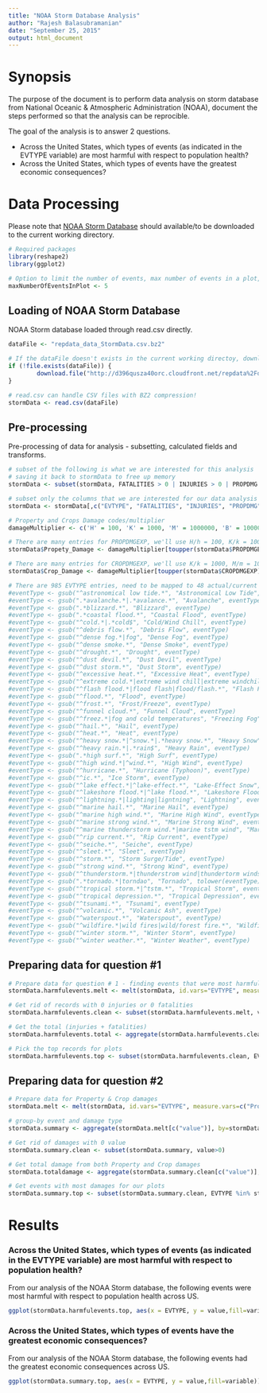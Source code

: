 ```yaml
---
title: "NOAA Storm Database Analysis"
author: "Rajesh Balasubramanian"
date: "September 25, 2015"
output: html_document
---
```


# Synopsis
The purpose of the document is to perform data analysis on storm database from National Oceanic & Atmospheric Administration (NOAA), document the steps performed so that the analysis can be reprocible.

The goal of the analysis is to answer 2 questions.

- Across the United States, which types of events (as indicated in the EVTYPE variable) are most harmful with respect to population health?
- Across the United States, which types of events have the greatest economic consequences?

# Data Processing

Please note that [NOAA Storm Database](http://d396qusza40orc.cloudfront.net/repdata%2Fdata%2FStormData.csv.bz2) should available/to be downloaded to the current working directory.

```r
# Required packages
library(reshape2)
library(ggplot2)

# Option to limit the number of events, max number of events in a plot, to make it more readable
maxNumberOfEventsInPlot <- 5
```

## Loading of NOAA Storm Database

NOAA Storm database loaded through read.csv directly.

```r
dataFile <- "repdata_data_StormData.csv.bz2"

# If the dataFile doesn't exists in the current working directoy, download
if (!file.exists(dataFile)) {
        download.file("http://d396qusza40orc.cloudfront.net/repdata%2Fdata%2FStormData.csv.bz2", destfile = dataFile, method="curl")
}

# read.csv can handle CSV files with BZ2 compression!
stormData <- read.csv(dataFile)
```

## Pre-processing

Pre-processing of data for analysis - subsetting, calculated fields and transforms.

```r
# subset of the following is what we are interested for this analysis 
# saving it back to stormData to free up memory
stormData <- subset(stormData, FATALITIES > 0 | INJURIES > 0 | PROPDMG > 0 | CROPDMG > 0)

# subset only the columns that we are interested for our data analysis to answer those 2 questions
stormData <- stormData[,c("EVTYPE", "FATALITIES", "INJURIES", "PROPDMG", "CROPDMG", "PROPDMGEXP", "CROPDMGEXP")]

# Property and Crops Damage codes/multiplier
damageMultiplier <- c('H' = 100, 'K' = 1000, 'M' = 1000000, 'B' = 1000000000 )

# There are many entries for PROPDMGEXP, we'll use H/h = 100, K/k = 1000, M/m = 1000000, B/b = 1000000000. For the rest of the codes, we'll ignore.
stormData$Propety_Damage <- damageMultiplier[toupper(stormData$PROPDMGEXP)] * stormData$PROPDMG

# There are many entries for CROPDMGEXP, we'll use K/k = 1000, M/m = 1000000, B/b = 1000000000. For the rest of the codes, we'll ignore.
stormData$Crop_Damage <- damageMultiplier[toupper(stormData$CROPDMGEXP)] * stormData$CROPDMG
``` 

```r
# There are 985 EVTYPE entries, need to be mapped to 48 actual/current entries (as much as possible)
#eventType <- gsub("^astronomical low tide.*", "Astronomical Low Tide", eventType)
#eventType <- gsub(".*avalanche.*|.*avalance.*", "Avalanche", eventType)
#eventType <- gsub(".*blizzard.*", "Blizzard", eventType)
#eventType <- gsub(".*coastal flood.*", "Coastal Flood", eventType)
#eventType <- gsub("^cold.*|.*cold$", "Cold/Wind Chill", eventType)
#eventType <- gsub("^debris flow.*", "Debris Flow", eventType)
#eventType <- gsub("^dense fog.*|fog", "Dense Fog", eventType)
#eventType <- gsub("^dense smoke.*", "Dense Smoke", eventType)
#eventType <- gsub("^drought.*", "Drought", eventType)
#eventType <- gsub("^dust devil.*", "Dust Devil", eventType)
#eventType <- gsub("^dust storm.*", "Dust Storm", eventType)
#eventType <- gsub("^excessive heat.*", "Excessive Heat", eventType)
#eventType <- gsub("^extreme cold.*|extreme wind chill|extreme windchill", "Extreme Cold/Wind #Chill", eventType)
#eventType <- gsub("^flash flood.*|flood flash|flood/flash.*", "Flash Flood", eventType)
#eventType <- gsub("^flood.*", "Flood", eventType)
#eventType <- gsub("^frost.*", "Frost/Freeze", eventType)
#eventType <- gsub("^funnel cloud.*", "Funnel Cloud", eventType)
#eventType <- gsub("^freez.*|fog and cold temperatures", "Freezing Fog", eventType)
#eventType <- gsub("^hail.*", "Hail", eventType)
#eventType <- gsub("^heat.*", "Heat", eventType)
#eventType <- gsub("^heavy snow.*|^snow.*|.*heavy snow.*", "Heavy Snow", eventType)
#eventType <- gsub("^heavy rain.*|.*rain$", "Heavy Rain", eventType)
#eventType <- gsub(".*high surf.*", "High Surf", eventType)
#eventType <- gsub("^high wind.*|^wind.*", "High Wind", eventType)
#eventType <- gsub("^hurricane.*", "Hurricane (Typhoon)", eventType)
#eventType <- gsub("^ic.*", "Ice Storm", eventType)
#eventType <- gsub("^lake effect.*|^lake-effect.*", "Lake-Effect Snow", eventType)
#eventType <- gsub("^lakeshore flood.*|^lake flood.*", "Lakeshore Flood", eventType)
#eventType <- gsub("^lightning.*|lighting|ligntning", "Lightning", eventType)
#eventType <- gsub("^marine hail.*", "Marine Hail", eventType)
#eventType <- gsub("^marine high wind.*", "Marine High Wind", eventType)
#eventType <- gsub("^marine strong wind.*", "Marine Strong Wind", eventType)
#eventType <- gsub("^marine thunderstorm wind.*|marine tstm wind", "Marine Thunderstorm Wind", #eventType)
#eventType <- gsub("^rip current.*", "Rip Current", eventType)
#eventType <- gsub("^seiche.*", "Seiche", eventType)
#eventType <- gsub("^sleet.*", "Sleet", eventType)
#eventType <- gsub("^storm.*", "Storm Surge/Tide", eventType)
#eventType <- gsub("^strong wind.*", "Strong Wind", eventType)
#eventType <- gsub("^thunderstorm.*|thunderstrom wind|thundertorm winds|thunerstorm #winds|tunderstorm wind|thuderstorm winds|thundeerstorm winds|thunderestorm winds", "Thunderstorm Wind", eventType)
#eventType <- gsub(".*tornado.*|torndao", "Tornado", tolower(eventType))
#eventType <- gsub("^tropical storm.*|^tstm.*", "Tropical Storm", eventType)
#eventType <- gsub("^tropical depression.*", "Tropical Depression", eventType)
#eventType <- gsub("^tsunami.*", "Tsunami", eventType)
#eventType <- gsub("^volcanic.*", "Volcanic Ash", eventType)
#eventType <- gsub("^waterspout.*", "Waterspout", eventType)
#eventType <- gsub("^wildfire.*|wild fires|wild/forest fire.*", "Wildfire", eventType)
#eventType <- gsub("^winter storm.*", "Winter Storm", eventType)
#eventType <- gsub("^winter weather.*", "Winter Weather", eventType)
```

## Preparing data for question #1

```r
# Prepare data for question # 1 - finding events that were most harmful to population
stormData.harmfulevents.melt <- melt(stormData, id.vars="EVTYPE", measure.vars=c("FATALITIES", "INJURIES"))

# Get rid of records with 0 injuries or 0 fatalities
stormData.harmfulevents.clean <- subset(stormData.harmfulevents.melt, value>0)

# Get the total (injuries + fatalities)
stormData.harmfulevents.total <- aggregate(stormData.harmfulevents.clean[c("value")], by=stormData.harmfulevents.clean[c("EVTYPE")], FUN=sum, na.rm=TRUE)

# Pick the top records for plots
stormData.harmfulevents.top <- subset(stormData.harmfulevents.clean, EVTYPE %in% stormData.harmfulevents.total[order(stormData.harmfulevents.total$value, decreasing=TRUE)[1:min(maxNumberOfEventsInPlot, length(stormData.harmfulevents.total$value))],]$EVTYPE)
```

## Preparing data for question #2

```r
# Prepare data for Property & Crop damages
stormData.melt <- melt(stormData, id.vars="EVTYPE", measure.vars=c("Propety_Damage", "Crop_Damage"))

# group-by event and damage type
stormData.summary <- aggregate(stormData.melt[c("value")], by=stormData.melt[c("EVTYPE", "variable")], FUN=sum, na.rm=TRUE)

# Get rid of damages with 0 value
stormData.summary.clean <- subset(stormData.summary, value>0)

# Get total damage from both Property and Crop damages
stormData.totaldamage <- aggregate(stormData.summary.clean[c("value")], by=stormData.summary.clean[c("EVTYPE")], FUN=sum, na.rm=TRUE)

# Get events with most damages for our plots
stormData.summary.top <- subset(stormData.summary.clean, EVTYPE %in% stormData.totaldamage[order(stormData.totaldamage$value, decreasing=TRUE)[1:min(maxNumberOfEventsInPlot, length(stormData.totaldamage$value))],]$EVTYPE)
```

# Results

### Across the United States, which types of events (as indicated in the EVTYPE variable) are most harmful with respect to population health?

From our analysis of the NOAA Storm database, the following events were most harmful with respect to population health across US.

```r
ggplot(stormData.harmfulevents.top, aes(x = EVTYPE, y = value,fill=variable)) + geom_bar(stat='identity') + coord_flip() + labs(x="Events", y="Casualities", title="Events that were most harmful with respect to population acrosss US") + scale_fill_discrete(name="Type") 
```

### Across the United States, which types of events have the greatest economic consequences?

From our analysis of the NOAA Storm database, the following events had the greatest economic consequences across US.

```r
ggplot(stormData.summary.top, aes(x = EVTYPE, y = value,fill=variable)) + geom_bar(stat='identity') + coord_flip() + labs(x="Events", y="Damage Cost", title="Events with greatest economic consequences acrosss US") + scale_fill_discrete(name="Damages") 
```
